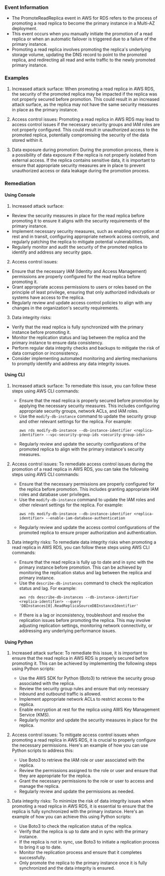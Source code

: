 
### Event Information

- The PromoteReadReplica event in AWS for RDS refers to the process of promoting a read replica to become the primary instance in a Multi-AZ deployment.
- This event occurs when you manually initiate the promotion of a read replica or when an automatic failover is triggered due to a failure of the primary instance.
- Promoting a read replica involves promoting the replica's underlying storage volume, updating the DNS record to point to the promoted replica, and redirecting all read and write traffic to the newly promoted primary instance.


### Examples

1. Increased attack surface: When promoting a read replica in AWS RDS, the security of the promoted replica may be impacted if the replica was not properly secured before promotion. This could result in an increased attack surface, as the replica may not have the same security measures in place as the primary instance.

2. Access control issues: Promoting a read replica in AWS RDS may lead to access control issues if the necessary security groups and IAM roles are not properly configured. This could result in unauthorized access to the promoted replica, potentially compromising the security of the data stored within it.

3. Data exposure during promotion: During the promotion process, there is a possibility of data exposure if the replica is not properly isolated from external access. If the replica contains sensitive data, it is important to ensure that appropriate security measures are in place to prevent unauthorized access or data leakage during the promotion process.

### Remediation

#### Using Console

1. Increased attack surface:
- Review the security measures in place for the read replica before promoting it to ensure it aligns with the security requirements of the primary instance.
- Implement necessary security measures, such as enabling encryption at rest and in transit, configuring appropriate network access controls, and regularly patching the replica to mitigate potential vulnerabilities.
- Regularly monitor and audit the security of the promoted replica to identify and address any security gaps.

2. Access control issues:
- Ensure that the necessary IAM (Identity and Access Management) permissions are properly configured for the read replica before promoting it.
- Grant appropriate access permissions to users or roles based on the principle of least privilege, ensuring that only authorized individuals or systems have access to the replica.
- Regularly review and update access control policies to align with any changes in the organization's security requirements.

3. Data integrity risks:
- Verify that the read replica is fully synchronized with the primary instance before promoting it.
- Monitor the replication status and lag between the replica and the primary instance to ensure data consistency.
- Perform regular data integrity checks and backups to mitigate the risk of data corruption or inconsistency.
- Consider implementing automated monitoring and alerting mechanisms to promptly identify and address any data integrity issues.

#### Using CLI

1. Increased attack surface: To remediate this issue, you can follow these steps using AWS CLI commands:
   - Ensure that the read replica is properly secured before promotion by applying the necessary security measures. This includes configuring appropriate security groups, network ACLs, and IAM roles.
   - Use the `modify-db-instance` command to update the security group and other relevant settings for the replica. For example:
     ```
     aws rds modify-db-instance --db-instance-identifier <replica-identifier> --vpc-security-group-ids <security-group-ids>
     ```
   - Regularly review and update the security configurations of the promoted replica to align with the primary instance's security measures.

2. Access control issues: To remediate access control issues during the promotion of a read replica in AWS RDS, you can take the following steps using AWS CLI commands:
   - Ensure that the necessary permissions are properly configured for the replica before promotion. This includes granting appropriate IAM roles and database user privileges.
   - Use the `modify-db-instance` command to update the IAM roles and other relevant settings for the replica. For example:
     ```
     aws rds modify-db-instance --db-instance-identifier <replica-identifier> --enable-iam-database-authentication
     ```
   - Regularly review and update the access control configurations of the promoted replica to ensure proper authorization and authentication.

3. Data integrity risks: To remediate data integrity risks when promoting a read replica in AWS RDS, you can follow these steps using AWS CLI commands:
   - Ensure that the read replica is fully up to date and in sync with the primary instance before promotion. This can be achieved by monitoring the replication status and lag between the replica and primary instance.
   - Use the `describe-db-instances` command to check the replication status and lag. For example:
     ```
     aws rds describe-db-instances --db-instance-identifier <replica-identifier> --query 'DBInstances[0].ReadReplicaSourceDBInstanceIdentifier'
     ```
   - If there is a lag or inconsistency, troubleshoot and resolve the replication issues before promoting the replica. This may involve adjusting replication settings, monitoring network connectivity, or addressing any underlying performance issues.

#### Using Python

1. Increased attack surface: To remediate this issue, it is important to ensure that the read replica in AWS RDS is properly secured before promoting it. This can be achieved by implementing the following steps using Python scripts:

   - Use the AWS SDK for Python (Boto3) to retrieve the security group associated with the replica.
   - Review the security group rules and ensure that only necessary inbound and outbound traffic is allowed.
   - Implement appropriate network ACLs to restrict access to the replica.
   - Enable encryption at rest for the replica using AWS Key Management Service (KMS).
   - Regularly monitor and update the security measures in place for the replica.

2. Access control issues: To mitigate access control issues when promoting a read replica in AWS RDS, it is crucial to properly configure the necessary permissions. Here's an example of how you can use Python scripts to address this:

   - Use Boto3 to retrieve the IAM role or user associated with the replica.
   - Review the permissions assigned to the role or user and ensure that they are appropriate for the replica.
   - Grant the necessary permissions to the role or user to access and manage the replica.
   - Regularly review and update the permissions as needed.

3. Data integrity risks: To minimize the risk of data integrity issues when promoting a read replica in AWS RDS, it is essential to ensure that the replica is fully synchronized with the primary instance. Here's an example of how you can achieve this using Python scripts:

   - Use Boto3 to check the replication status of the replica.
   - Verify that the replica is up to date and in sync with the primary instance.
   - If the replica is not in sync, use Boto3 to initiate a replication process to bring it up to date.
   - Monitor the replication process and ensure that it completes successfully.
   - Only promote the replica to the primary instance once it is fully synchronized and the data integrity is ensured.


